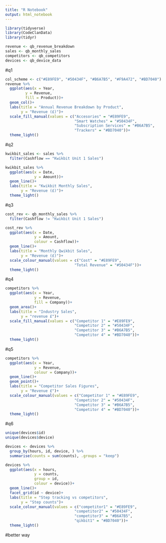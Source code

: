 ```yaml
---
title: "R Notebook"
output: html_notebook
---
```

```r
library(tidyverse)
library(CodeClanData)
library(tidyr)
```
```r
revenue <- qb_revenue_breakdown
sales <- qb_monthly_sales
competitors <- qb_competitors
devices <- qb_device_data
```
#q1
```r
col_scheme <- c("#E89FE9", "#50434F", "#B6A7B5", "#F9A472", "#BD7040")
revenue %>% 
  ggplot(aes(x = Year,
         y = Revenue,
         fill = Product))+
  geom_col()+
  labs(title = "Annual Revenue Breakdown by Product",
       y = "Revenue (£)")+
  scale_fill_manual(values = c("Accesories" = "#E89FE9",
                               "Smart Watches" = "#50434F",
                               "Subscription Services" = "#B6A7B5",
                               "Trackers" = "#BD7040"))+
  theme_light()
```
#q2
```r
kwikbit_sales <- sales %>% 
  filter(Cashflow == "Kwikbit Unit 1 Sales")

kwikbit_sales %>% 
  ggplot(aes(x = Date,
             y = Amount))+
  geom_line()+
  labs(title = "Kwikbit Monthly Sales",
       y = "Revenue (£)")+
  theme_light()
```
#q3
```r
cost_rev <- qb_monthly_sales %>% 
  filter(Cashflow != "Kwikbit Unit 1 Sales")

cost_rev %>% 
  ggplot(aes(x = Date,
             y = Amount,
             colour = Cashflow))+
  geom_line()+
  labs(title = "Monthly Qwikbit Sales",
       y = "Revenue (£)")+
  scale_colour_manual(values = c("Cost" = "#E89FE9",
                               "Total Revenue" = "#50434F"))+
  theme_light()
```
#q4
```r
competitors %>% 
  ggplot(aes(x = Year,
             y = Revenue,
             fill = Company))+
  geom_area()+
  labs(title = "Industry Sales",
       y = "revenue £")+
  scale_fill_manual(values = c("Competitor 1" = "#E89FE9",
                               "Competitor 2" = "#50434F",
                               "Competitor 3" = "#B6A7B5",
                               "Competitor 4" = "#BD7040"))+
  theme_light()
```
#q5
```r
competitors %>% 
  ggplot(aes(x = Year,
             y = Revenue,
             colour = Company))+
  geom_line()+
  geom_point()+
  labs(title = "Competitor Sales Figures",
       y = "Revenue £")+
  scale_colour_manual(values = c("Competitor 1" = "#E89FE9",
                               "Competitor 2" = "#50434F",
                               "Competitor 3" = "#B6A7B5",
                               "Competitor 4" = "#BD7040"))+
  theme_light()
```
#q6
```r
unique(devices$id)
unique(devices$device)

devices <- devices %>% 
  group_by(hours, id, device, ) %>% 
  summarise(counts = sum(counts), .groups = "keep")

devices %>% 
  ggplot(aes(x = hours,
             y = counts, 
             group = id,
             colour = device))+
  geom_line()+
  facet_grid(id ~ device)+
  labs(title = "Step tracking vs competitors",
       y = "Step counts")+
  scale_colour_manual(values = c("competitor1" = "#E89FE9",
                               "competitor2" = "#50434F",
                               "competitor3" = "#B6A7B5",
                               "qikbit1" = "#BD7040"))+
  theme_light()

```
#better way

